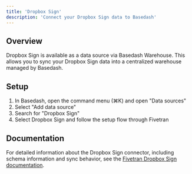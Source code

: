 ```yaml
---
title: 'Dropbox Sign'
description: 'Connect your Dropbox Sign data to Basedash'
---
```


## Overview

Dropbox Sign is available as a data source via Basedash Warehouse. This allows you to sync your Dropbox Sign data into a centralized warehouse managed by Basedash.

## Setup

1. In Basedash, open the command menu (⌘K) and open "Data sources"
2. Select "Add data source"
3. Search for "Dropbox Sign"
4. Select Dropbox Sign and follow the setup flow through Fivetran

## Documentation

For detailed information about the Dropbox Sign connector, including schema information and sync behavior, see the [Fivetran Dropbox Sign documentation](https://fivetran.com/docs/connectors/applications/dropbox-sign).
